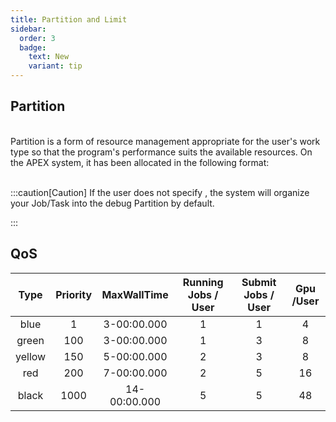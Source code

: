 ```yaml
---
title: Partition and Limit
sidebar:
  order: 3
  badge:
    text: New
    variant: tip
---
```



## Partition

<br />
Partition is a form of resource management appropriate for the user's work type so
that the program's performance suits the available resources. On the APEX system,
it has been allocated in the following format:

<br />

<PartitionTable />

<br />

:::caution[Caution]
If the user does not specify <Badge text="--partition=<Partition to use>" variant="note" />, the system will organize your Job/Task into the debug Partition by default.

:::

## QoS

|  Type  | Priority | MaxWallTime  | Running Jobs / User | Submit Jobs / User | Gpu /User |
| :----: | :------: | :----------: | :-----------------: | :----------------: | :-------: |
|  blue  |    1     | 3-00:00.000  |          1          |         1          |     4     |
| green  |   100    | 3-00:00.000  |          1          |         3          |     8     |
| yellow |   150    | 5-00:00.000  |          2          |         3          |     8     |
|  red   |   200    | 7-00:00.000  |          2          |         5          |    16     |
| black  |   1000   | 14-00:00.000 |          5          |         5          |    48     |
